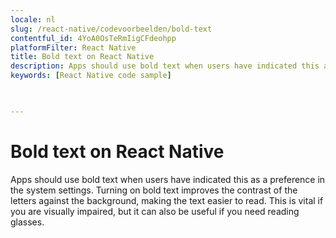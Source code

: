 ```yaml
---
locale: nl
slug: /react-native/codevoorbeelden/bold-text
contentful_id: 4YoA0OsTeRmIigCFdeohpp
platformFilter: React Native
title: Bold text on React Native
description: Apps should use bold text when users have indicated this as a preference in the system settings.
keywords: [React Native code sample]


	
---
```


# Bold text on React Native

Apps should use bold text when users have indicated this as a preference in the system settings. Turning on bold text improves the contrast of the letters against the background, making the text easier to read. This is vital if you are visually impaired, but it can also be useful if you need reading glasses.

<CodeSample id="text-bold" locale="nl" platform="react native"/>
